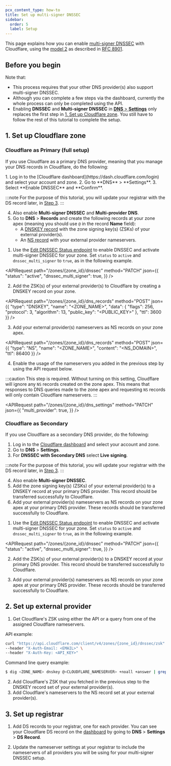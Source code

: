 ```yaml
---
pcx_content_type: how-to
title: Set up multi-signer DNSSEC
sidebar:
  order: 5
  label: Setup
---
```



This page explains how you can enable [multi-signer DNSSEC](/dns/dnssec/multi-signer-dnssec/about/) with Cloudflare, using the [model 2](/dns/dnssec/multi-signer-dnssec/about/#model-2) as described in [RFC 8901](https://www.rfc-editor.org/rfc/rfc8901.html).

## Before you begin

Note that:

- This process requires that your other DNS provider(s) also support multi-signer DNSSEC.
- Although you can complete a few steps via the dashboard, currently the whole process can only be completed using the API.
- Enabling **DNSSEC** and **Multi-signer DNSSEC** in [**DNS** > **Settings**](https://dash.cloudflare.com/?to=/:account/:zone/dns/settings) only replaces the first step in [1. Set up Cloudflare zone](#1-set-up-cloudflare-zone). You still have to follow the rest of this tutorial to complete the setup.

## 1. Set up Cloudflare zone

### Cloudflare as Primary (full setup)

If you use Cloudflare as a primary DNS provider, meaning that you manage your DNS records in Cloudflare, do the following:

<Tabs syncKey="dashPlusAPI">
<TabItem label="Dashboard">
1. Log in to the [Cloudflare dashboard](https://dash.cloudflare.com/login) and select your account and zone.
2. Go to **DNS** > **Settings**.
3. Select **Enable DNSSEC** and **Confirm**.

:::note
For the purpose of this tutorial, you will update your registrar with the DS record later, in [Step 3](/dns/dnssec/multi-signer-dnssec/setup/#3-set-up-registrar).
:::

4. Also enable **Multi-signer DNSSEC** and **Multi-provider DNS**.
5. Go to **DNS** > **Records** and create the following records at your zone apex (meaning you should use `@` in the record **Name** field):
    - A [DNSKEY record](/dns/manage-dns-records/reference/dns-record-types/#ds-and-dnskey) with the zone signing key(s) (ZSKs) of your external provider(s).
    - An [NS record](/dns/manage-dns-records/reference/dns-record-types/#ns) with your external provider nameservers.

</TabItem>
<TabItem label="API">

1. Use the [Edit DNSSEC Status endpoint](/api/resources/dns/subresources/dnssec/methods/edit/) to enable DNSSEC and activate multi-signer DNSSEC for your zone. Set `status` to `active` and `dnssec_multi_signer` to `true`, as in the following example.

<APIRequest
	path="/zones/{zone_id}/dnssec"
	method="PATCH"
	json={{
  	"status": "active",
  	"dnssec_multi_signer": true,
	}}
/>

2. Add the ZSK(s) of your external provider(s) to Cloudflare by creating a DNSKEY record on your zone.

<APIRequest
	path="/zones/{zone_id}/dns_records"
	method="POST"
	json={{
  "type": "DNSKEY",
  "name": "<ZONE_NAME>",
  "data": {
    "flags": 256,
    "protocol": 3,
    "algorithm": 13,
    "public_key": "<PUBLIC_KEY>"
  },
  "ttl": 3600
}}
/>

3. Add your external provider(s) nameservers as NS records on your zone apex.

<APIRequest
	path="/zones/{zone_id}/dns_records"
	method="POST"
	json={{
  "type": "NS",
  "name": "<ZONE_NAME>",
  "content": "<NS_DOMAIN>",
  "ttl": 86400
}}
/>

4. Enable the usage of the nameservers you added in the previous step by using the API request below.

:::caution
This step is required. Without turning on this setting, Cloudflare will ignore any `NS` records created on the zone apex. This means that responses to DNS queries made to the zone apex and requesting `NS` records will only contain Cloudflare nameservers.
:::

<APIRequest
	path="/zones/{zone_id}/dns_settings"
	method="PATCH"
	json={{
		"multi_provider": true,
	}}
/>

</TabItem>
</Tabs>

### Cloudflare as Secondary

If you use Cloudflare as a secondary DNS provider, do the following:

<Tabs syncKey="dashPlusAPI">
<TabItem label="Dashboard">

1. Log in to the [Cloudflare dashboard](https://dash.cloudflare.com/login) and select your account and zone.
2. Go to **DNS** > **Settings**.
3. For **DNSSEC with Secondary DNS** select **Live signing**.

:::note
For the purpose of this tutorial, you will update your registrar with the DS record later, in [Step 3](/dns/dnssec/multi-signer-dnssec/setup/#3-set-up-registrar).
:::

4. Also enable **Multi-signer DNSSEC**.
5. Add the zone signing key(s) (ZSKs) of your external provider(s) to a DNSKEY record at your primary DNS provider. This record should be transferred successfully to Cloudflare.
6. Add your external provider(s) nameservers as NS records on your zone apex at your primary DNS provider. These records should be transferred successfully to Cloudflare.

</TabItem>
<TabItem label="API">

1. Use the [Edit DNSSEC Status endpoint](/api/resources/dns/subresources/dnssec/methods/edit/) to enable DNSSEC and activate multi-signer DNSSEC for your zone. Set `status` to `active` and `dnssec_multi_signer` to `true`, as in the following example.

<APIRequest
	path="/zones/{zone_id}/dnssec"
	method="PATCH"
	json={{
  	"status": "active",
  	"dnssec_multi_signer": true,
	}}
/>

2. Add the ZSK(s) of your external provider(s) to a DNSKEY record at your primary DNS provider. This record should be transferred successfully to Cloudflare.

3. Add your external provider(s) nameservers as NS records on your zone apex at your primary DNS provider. These records should be transferred successfully to Cloudflare.

</TabItem>
</Tabs>

## 2. Set up external provider

1. Get Cloudflare's ZSK using either the API or a query from one of the assigned Cloudflare nameservers.

API example:

```bash
curl "https://api.cloudflare.com/client/v4/zones/{zone_id}/dnssec/zsk" \
--header "X-Auth-Email: <EMAIL>" \
--header "X-Auth-Key: <API_KEY>"
```

Command line query example:

```sh
$ dig <ZONE_NAME> dnskey @<CLOUDFLARE_NAMESERVER> +noall +answer | grep 256
```

2. Add Cloudflare's ZSK that you fetched in the previous step to the DNSKEY record set of your external provider(s).
3. Add Cloudflare's nameservers to the NS record set at your external provider(s).

## 3. Set up registrar

1. Add DS records to your registrar, one for each provider. You can see your Cloudflare DS record on the [dashboard](https://dash.cloudflare.com/?to=/:account/:zone/dns) by going to **DNS** > **Settings** > **DS Record**.

2. Update the nameserver settings at your registrar to include the nameservers of all providers you will be using for your multi-signer DNSSEC setup.